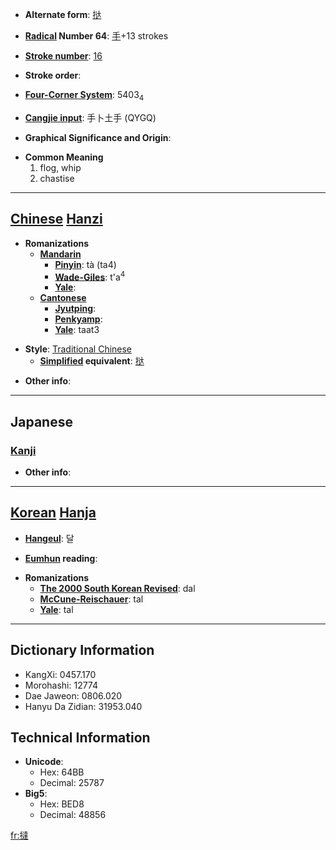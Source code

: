 * '''Alternate form''': [[挞]]

* '''[[Wiktionary:Chinese radical index| Radical]] Number 64''': [[Wiktionary:Chinese radical index 手|手]]+13 strokes

* '''[[Wiktionary:Chinese total strokes index|Stroke number]]''': [[Wiktionary:Chinese total strokes index 16|16]]

* '''Stroke order''': 

* '''[[Wiktionary:Chinese four corner index|Four-Corner System]]''': 5403<sub>4</sub>

* '''[[Wiktionary:Chinese Cangjie index|Cangjie input]]''': 手卜土手 (QYGQ)

* '''Graphical Significance and Origin''': 

* '''Common Meaning'''
*#flog, whip
*# chastise


----

== [[Chinese]] [[Hanzi]] ==

* '''Romanizations'''
** '''[[Mandarin]]'''
*** '''[[Pinyin]]''': tà (ta4)
*** '''[[Wade-Giles]]''': t'a<sup>4</sup>
*** '''[[Yale]]''': 
** '''[[Cantonese]]'''
*** '''[[Jyutping]]''':
*** '''[[Penkyamp]]''': 
*** '''[[Yale]]''': taat3

* '''Style''': [[Traditional Chinese]] 
** '''[[Simplified Chinese|Simplified]] equivalent''': [[挞]]

* '''Other info''': 

----

==Japanese==
===[[Kanji]]===
{{kanji|on readings=[[たち]] (tachi), [[たつ]] (tatsu)
|kun readings=[[むちうつ]] (muchiutsu), [[はやい]] (hayai)
}}

* '''Other info''':  

----

== [[Korean]] [[Hanja]] ==

* '''[[Hangeul]]''': 달

* '''[[Eumhun]] reading''': 

* '''Romanizations'''
** '''[[The 2000 South Korean Revised Romanization|The 2000 South Korean Revised]]''': dal
** '''[[McCune-Reischauer]]''': tal
** '''[[Yale]]''': tal

----

== Dictionary Information ==

* KangXi: 0457.170
* Morohashi: 12774
* Dae Jaweon: 0806.020
* Hanyu Da Zidian: 31953.040

== Technical Information ==

* '''Unicode''':
** Hex: 64BB
** Decimal: 25787
* '''Big5''':
** Hex: BED8
** Decimal: 48856

[[fr:撻]]